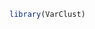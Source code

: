 <!--
%\VignetteEngine{knitr}
%\VignetteIndexEntry{VarClust tutorial}
-->


```r
library(VarClust)
```